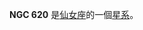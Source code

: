 {{NGCInfoBox|NGCID=NGC 620|發現者=讓·瑪璉·愛德華·史提芬|發現日期=1871年12月14日|其他編號=UGC 1150,MCG 7-4-6,ZWG 537.16|曆元=J2000.0|赤經=1時36分59.6秒
|赤緯=42°19'22"|星座=仙女座|星體=星系|星等=12.9|表面亮度=12.6|藍等=13.9}}

'''NGC 620''' 是[[仙女座|仙女座]]的一個[[星系|星系]]。

{{NGCReference|620}}

{{Catalogs|NGC=620}}